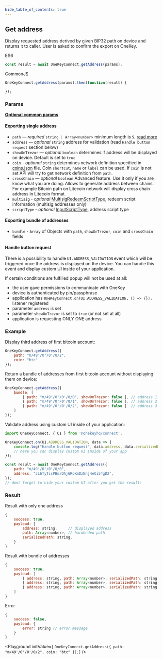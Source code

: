 ```yaml
---
hide_table_of_contents: true
---
```


## Get address
Display requested address derived by given BIP32 path on device and returns it to caller. User is asked to confirm the export on OneKey.

ES6
```javascript
const result = await OneKeyConnect.getAddress(params);
```

CommonJS
```javascript
OneKeyConnect.getAddress(params).then(function(result) {

});
```

### Params
[**Optional common params**](./commonParams)

#### Exporting single address

* `path` — *required* `string | Array<number>` minimum length is `5`. [read more](./path)
* `address` — *optional* `string` address for validation (read `Handle button request` section below)
* `showOnTrezor` — *optional* `boolean` determines if address will be displayed on device. Default is set to `true`
* `coin` - *optional* `string` determines network definition specified in [coins.json](https://github.com/OneKeyHQ/connect/blob/onekey/src/data/coins.json) file. Coin `shortcut`, `name` or `label` can be used. If `coin` is not set API will try to get network definition from `path`.
* `crossChain` — *optional* `boolean` Advanced feature. Use it only if you are know what you are doing. Allows to generate address between chains. For example Bitcoin path on Litecoin network will display cross chain address in Litecoin format.
* `multisig` - *optional* [MultisigRedeemScriptType](https://github.com/OneKeyHQ/connect/blob/onekey/src/js/types/trezor.js#L107), redeem script information (multisig addresses only)
* `scriptType` - *optional* [InputScriptType](https://github.com/OneKeyHQ/connect/blob/onekey/src/js/types/trezor.js#L113), address script type

#### Exporting bundle of addresses
* `bundle` - `Array` of Objects with `path`, `showOnTrezor`, `coin` and `crossChain` fields

#### Handle button request
There is a possibility to handle `UI.ADDRESS_VALIDATION` event which will be triggered once the address is displayed on the device.
You can handle this event and display custom UI inside of your application.

If certain conditions are fulfilled popup will not be used at all:
- the user gave permissions to communicate with OneKey
- device is authenticated by pin/passphrase
- application has `OneKeyConnect.on(UI.ADDRESS_VALIDATION, () => {});` listener registered
- parameter `address` is set
- parameter `showOnTrezor` is set to `true` (or not set at all)
- application is requesting ONLY ONE address


### Example

Display third address of first bitcoin account:

```javascript
OneKeyConnect.getAddress({
    path: "m/49'/0'/0'/0/2",
    coin: "btc"
});
```

Return a bundle of addresses from first bitcoin account without displaying them on device:

```javascript
OneKeyConnect.getAddress({
    bundle: [
        { path: "m/49'/0'/0'/0/0", showOnTrezor: false }, // address 1
        { path: "m/49'/0'/0'/0/1", showOnTrezor: false }, // address 2
        { path: "m/49'/0'/0'/0/2", showOnTrezor: false }  // address 3
    ]
});
```

Validate address using custom UI inside of your application:

```javascript
import OneKeyConnect, { UI } from '@onekeyhq/connect';

OneKeyConnect.on(UI.ADDRESS_VALIDATION, data => {
    console.log("Handle button request", data.address, data.serializedPath);
    // here you can display custom UI inside of your app
});

const result = await OneKeyConnect.getAddress({
    path: "m/49'/0'/0'/0/0",
    address: "3L6TyTisPBmrDAj6RoKmDzNnj4eQi54gD2",
});
// dont forget to hide your custom UI after you get the result!
```

### Result

Result with only one address

```javascript
{
    success: true,
    payload: {
        address: string,     // displayed address
        path: Array<number>, // hardended path
        serializedPath: string,
    }
}
```

Result with bundle of addresses

```javascript
{
    success: true,
    payload: [
        { address: string, path: Array<number>, serializedPath: string }, // address 1
        { address: string, path: Array<number>, serializedPath: string }, // address 2
        { address: string, path: Array<number>, serializedPath: string }, // address 3
    ]
}
```

Error

```javascript
{
    success: false,
    payload: {
        error: string // error message
    }
}
```

<Playground
    initValue={
`OneKeyConnect.getAddress({
    path: "m/49'/0'/0'/0/2",
    coin: "btc"
});`}
/>
